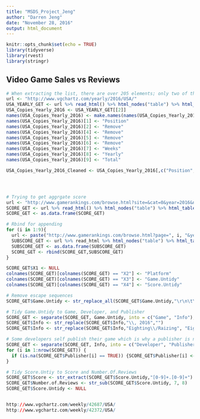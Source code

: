 ```yaml
---
title: "MSDS_Project_Jeng"
author: "Darren Jeng"
date: "November 28, 2016"
output: html_document
---
```


```r
knitr::opts_chunk$set(echo = TRUE)
library(tidyverse)
library(rvest)
library(stringr)
```

## Video Game Sales vs Reviews


```r
# When extracting the list, there are over 205 elements; only two of the elements contain the full list needed, the rest were just titles of the games. 
url <- "http://www.vgchartz.com/yearly/2016/USA/"
USA_YEARLY_GET <- url %>% read_html() %>% html_nodes("table") %>% html_table(fill = TRUE)
USA_Copies_Yearly_2016 <- USA_YEARLY_GET[[2]]
names(USA_Copies_Yearly_2016) <- make.names(names(USA_Copies_Yearly_2016))
names(USA_Copies_Yearly_2016)[1] <- "Position"
names(USA_Copies_Yearly_2016)[2] <- "Remove"
names(USA_Copies_Yearly_2016)[4] <- "Remove"
names(USA_Copies_Yearly_2016)[5] <- "Remove"
names(USA_Copies_Yearly_2016)[6] <- "Remove"
names(USA_Copies_Yearly_2016)[7] <- "Weeks"
names(USA_Copies_Yearly_2016)[8] <- "Yearly"
names(USA_Copies_Yearly_2016)[9] <- "Total"

USA_Copies_Yearly_2016_Cleaned <- USA_Copies_Yearly_2016[,c("Position", "Game", "Weeks", "Yearly", "Total")]




# Trying to get aggrgate score 
url <- "http://www.gamerankings.com/browse.html?site=&cat=0&year=2016&numrev=1&sort=0&letter=&search="
SCORE_GET <- url %>% read_html() %>% html_nodes("table") %>% html_table(fill = TRUE)
SCORE_GET <- as.data.frame(SCORE_GET)

# Rbind for appending
for (i in 1:9){
  url <- paste("http://www.gamerankings.com/browse.html?page=", i, "&year=2016&numrev=1", sep = "")
  SUBSCORE_GET <- url %>% read_html %>% html_nodes("table") %>% html_table(fill = TRUE)
  SUBSCORE_GET <- as.data.frame(SUBSCORE_GET)
  SCORE_GET <- rbind(SCORE_GET,SUBSCORE_GET)
}

SCORE_GET$X1 <- NULL
colnames(SCORE_GET)[colnames(SCORE_GET) == "X2"] <- "Platform"
colnames(SCORE_GET)[colnames(SCORE_GET) == "X3"] <- "Game.Untidy"
colnames(SCORE_GET)[colnames(SCORE_GET) == "X4"] <- "Score.Untidy"

# Remove escape sequences
SCORE_GET$Game.Untidy <- str_replace_all(SCORE_GET$Game.Untidy,"\r\n\t\t","$")

# Tidy Game.Untidy to Game, Developer, and Publisher
SCORE_GET <- separate(SCORE_GET, Game.Untidy, into = c("Game", "Info"), sep = "\\$")
SCORE_GET$Info <- str_replace(SCORE_GET$Info,"\\, 2016","")
SCORE_GET$Info <- str_replace(SCORE_GET$Info,"Eighting\\/Raizing", "Eighting")

# Some developers self publish their game which is why a publisher is not listed for those games. Let's fix that.
SCORE_GET <- separate(SCORE_GET, Info, into = c("Developer", "Publisher"), sep = "/")
for (i in 1:nrow(SCORE_GET)) {
  if (is.na(SCORE_GET$Publisher[i] == TRUE)) {SCORE_GET$Publisher[i] <- SCORE_GET$Developer[i]}
}

# Tidy Score.Untiy to Score and Number.Of.Reviews
SCORE_GET$Score <- str_extract(SCORE_GET$Score.Untidy,"[0-9]+.[0-9]+")
SCORE_GET$Number.of.Reviews <- str_sub(SCORE_GET$Score.Untidy, 7, 8)
SCORE_GET$Score.Untidy <- NULL


http://www.vgchartz.com/weekly/42687/USA/
http://www.vgchartz.com/weekly/42372/USA/

    
```
